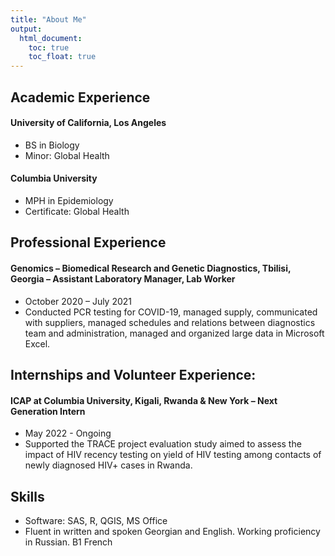 ```yaml
---
title: "About Me"
output: 
  html_document:
    toc: true
    toc_float: true
---
```


## Academic Experience

#### University of California, Los Angeles 
* BS in Biology
* Minor: Global Health 

#### Columbia University 
* MPH in Epidemiology
* Certificate: Global Health


## Professional Experience 

#### Genomics – Biomedical Research and Genetic Diagnostics, Tbilisi, Georgia – Assistant Laboratory Manager, Lab Worker 
* October 2020 – July 2021
* Conducted PCR testing for COVID-19, managed supply, communicated with suppliers, managed schedules and relations between diagnostics team and administration, managed and organized large data in Microsoft Excel.


## Internships and Volunteer Experience: 

#### ICAP at Columbia University, Kigali, Rwanda & New York – Next Generation Intern
* May 2022 - Ongoing
* Supported the TRACE project evaluation study aimed to assess the impact of HIV recency testing on yield of HIV testing among contacts of newly diagnosed HIV+ cases in Rwanda.


## Skills
* Software: SAS, R, QGIS, MS Office
* Fluent in written and spoken Georgian and English. Working proficiency in Russian. B1 French